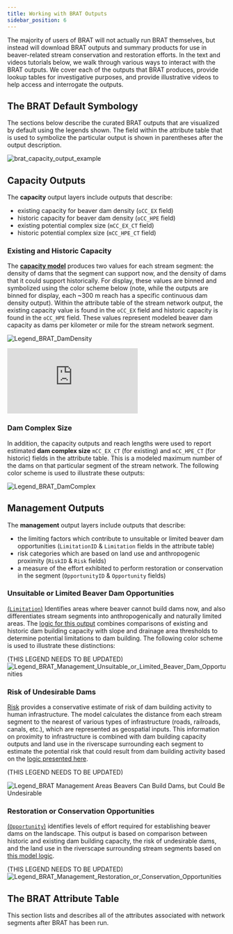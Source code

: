 ```yaml
---
title: Working with BRAT Outputs
sidebar_position: 6
---
```


The majority of users of BRAT will not actually run BRAT themselves, but instead will download BRAT outputs and summary products for use in beaver-related stream conservation and restoration efforts. In the text and videos tutorials below, we walk through various ways to interact with the BRAT outputs. We cover each of the outputs that BRAT produces, provide lookup tables for investigative purposes, and provide illustrative videos to help access and interrogate the outputs.

## The BRAT Default Symbology
The sections below describe the curated BRAT outputs that are visualized by default using the legends shown. The field within the attribute table that is used to symbolize the particular output is shown in parentheses after the output description.

![brat_capacity_output_example](/img/brat/capacity_example.png)

## Capacity Outputs
The **capacity** output layers include outputs that describe:
- existing capacity for beaver dam density (`oCC_EX` field)
- historic capacity for beaver dam density (`oCC_HPE` field)
- existing potential complex size (`mCC_EX_CT` field)
- historic potential complex size (`mCC_HPE_CT` field)

### Existing and Historic Capacity
The [**capacity model**](./model_logic#capacity-estimates) produces two values for each stream segment: the density of dams that the segment can support now, and the density of dams that it could support historically. For display, these values are binned and symbolized using the color scheme below (note, while the outputs are binned for display, each ~300 m reach has a specific continuous dam density output). Within the attribute table of the stream network output, the existing capacity value is found in the `oCC_EX` field and historic capacity is found in the `oCC_HPE` field. These values represent modeled beaver dam capacity as dams per kilometer or mile for the stream network segment.

   ![Legend_BRAT_DamDensity](/img/brat/Capacity_BRAT.png)

<div class="responsive-embed">
<iframe src="https://www.youtube.com/embed/odu5hHx2u9M" frameborder="0" allowfullscreen></iframe>
</div>

### Dam Complex Size
In addition, the capacity outputs and reach lengths were used to report estimated **dam complex size** `mCC_EX_CT` (for existing) and `mCC_HPE_CT` (for historic) fields in the attribute table. This is a modeled maximum number of the dams on that particular segment of the stream network. The following color scheme is used to illustrate these outputs:

   ![Legend_BRAT_DamComplex](/img/brat/Dam_Complex_Size_BRAT.png)

## Management Outputs
The **management** output layers include outputs that describe:
- the limiting factors which contribute to unsuitable or limited beaver dam opportunities (`LimitationID` & `Limitation` fields in the attribute table)
- risk categories which are based on land use and anthropogenic proximity (`RiskID` & `Risk` fields)
- a measure of the effort exhibited to perform restoration or conservation in the segment (`OpportunityID` & `Opportunity` fields)

### Unsuitable or Limited Beaver Dam Opportunities
[(`Limitation`)](model_logic/#unsuitable-or-limited-opportunities) Identifies areas where beaver cannot build dams now, and also differentiates stream segments into anthropogenically and naturally limited areas. The [logic for this output](model_logic#unsuitable-or-limited-opportunities) combines comparisons of existing and historic dam building capacity with slope and drainage area thresholds to determine potential limitations to dam building. The following color scheme is used to illustrate these distinctions:

(THIS LEGEND NEEDS TO BE UPDATED)
![Legend_BRAT_Management_Unsuitable_or_Limited_Beaver_Dam_Opportunities](/img/brat/BRAT_Legends_Unsuitable.PNG)

<YouTubeEmbed videoId="W8OCUairBT8"/>

### Risk of Undesirable Dams
[Risk](model_logic#risk-of-undesirable-dams) provides a conservative estimate of risk of dam building activity to human infrastructure. The model calculates the distance from each stream segment to the nearest of various types of infrastructure (roads, railroads, canals, etc.), which are represented as geospatial inputs. This information on proximity to infrastructure is combined with dam building capacity outputs and land use in the riverscape surrounding each segment to estimate the potential risk that could result from dam building activity based on the [logic presented here](model_logic#risk-of-undesirable-dams).

(THIS LEGEND NEEDS TO BE UPDATED)

 ![Legend_BRAT Management Areas Beavers Can Build Dams, but Could Be Undesirable](/img/brat/BRAT_Legends_07_2019_Risk.PNG)

<YouTubeEmbed videoId="8PyrTsm9Yf0" />

### Restoration or Conservation Opportunities
[(`Opportunity`)](model_logic#restoration-or-conservation) identifies levels of effort required for establishing beaver dams on the landscape. This output is based on comparison between historic and existing dam building capacity, the risk of undesirable dams, and the land use in the riverscape surrounding stream segments based on [this model logic](model_logic#restoration-or-conservation).

(THIS LEGEND NEEDS TO BE UPDATED)
![Legend_BRAT_Management_Restoration_or_Conservation_Opportunities](/img/brat/BRAT_Legend_06_2019_ConsRest.PNG)

<YouTubeEmbed videoId="kYJJDzoGBnE"/>

## The BRAT Attribute Table

This section lists and describes all of the attributes associated with network segments after BRAT has been run.
